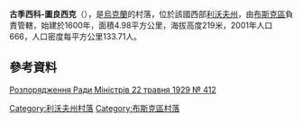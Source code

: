{{coord|50|5|57|N|24|51|58|E|scale:100000|display=title}}

'''古季西科-圖良西克'''（{{lang-uk|Гутисько-Тур'янське}}），是[[烏克蘭|烏克蘭]]的村落，位於該國西部[[利沃夫州|利沃夫州]]，由[[布斯克區|布斯克區]]負責管轄，始建於1600年，面積4.98平方公里，海拔高度219米，2001年人口666，人口密度每平方公里133.71人。

==參考資料==
[http://isap.sejm.gov.pl/DetailsServlet?id=WDU19290500412 Розпорядження Ради Міністрів 22 травня 1929 № 412] {{Wayback|url=http://isap.sejm.gov.pl/DetailsServlet?id=WDU19290500412 |date=20161012141617 }}

{{DEFAULTSORT:Гутисько-Тур'янське}}
[[Category:利沃夫州村落|Category:利沃夫州村落]]
[[Category:布斯克區村落|Category:布斯克區村落]]


{{Lviv-geo-stub}}